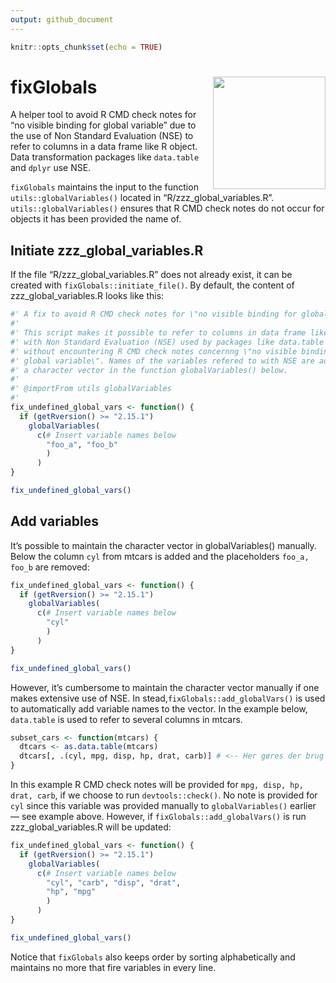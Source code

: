 ```yaml
---
output: github_document
---
```


```r
knitr::opts_chunk$set(echo = TRUE)
```
# fixGlobals <img src="man/figures/logo.png" align ="right" height="180" />

A helper tool to avoid R CMD check notes for "no visible binding for global variable" due to the use of Non Standard Evaluation (NSE) to refer to columns in a data frame like R object. Data transformation packages like `data.table` and `dplyr` use NSE.

`fixGlobals` maintains the input to the function `utils::globalVariables()` located in "R/zzz_global_variables.R". `utils::globalVariables()` ensures that R CMD check notes do not occur for objects it has been provided the name of.

## Initiate zzz_global_variables.R

If the file "R/zzz_global_variables.R" does not already exist, it can be created with `fixGlobals::initiate_file()`. By default, the content of zzz_global_variables.R looks like this:


```r
#' A fix to avoid R CMD check notes for \"no visible binding for global variable\"
#'
#' This script makes it possible to refer to columns in data frame like objects
#' with Non Standard Evaluation (NSE) used by packages like data.table and dplyr
#' without encountering R CMD check notes concernng \"no visible binding for
#' global variable\". Names of the variables refered to with NSE are added to
#' a character vector in the function globalVariables() below.
#' 
#' @importFrom utils globalVariables
#' 
fix_undefined_global_vars <- function() {
  if (getRversion() >= "2.15.1")
    globalVariables(
      c(# Insert variable names below
        "foo_a", "foo_b"
        )
      )
}

fix_undefined_global_vars()

```

## Add variables

It's possible to maintain the character vector in globalVariables() manually. Below the column `cyl` from mtcars is added and the placeholders `foo_a, foo_b` are removed:

```r
fix_undefined_global_vars <- function() {
  if (getRversion() >= "2.15.1")
    globalVariables(
      c(# Insert variable names below
        "cyl"
        )
      )
}

fix_undefined_global_vars()

```

However, it's cumbersome to maintain the character vector manually if one makes extensive use of NSE. In stead,`fixGlobals::add_globalVars()` is used to automatically add variable names to the vector. In the example below, `data.table` is used to refer to several columns in mtcars.

```r
subset_cars <- function(mtcars) {
  dtcars <- as.data.table(mtcars)
  dtcars[, .(cyl, mpg, disp, hp, drat, carb)] # <-- Her gøres der brug af NSE
}
```

In this example R CMD check notes will be provided for `mpg, disp, hp, drat, carb`, if we choose to run `devtools::check()`. No note is provided for `cyl` since this variable was provided manually to `globalVariables()` earlier — see example above. However, if `fixGlobals::add_globalVars()` is run zzz_global_variables.R will be updated:

```r
fix_undefined_global_vars <- function() {
  if (getRversion() >= "2.15.1")
    globalVariables(
      c(# Insert variable names below
        "cyl", "carb", "disp", "drat", 
        "hp", "mpg"
        )
      )
}

fix_undefined_global_vars()

```

Notice that `fixGlobals` also keeps order by sorting alphabetically and maintains no more that fire variables in every line.

